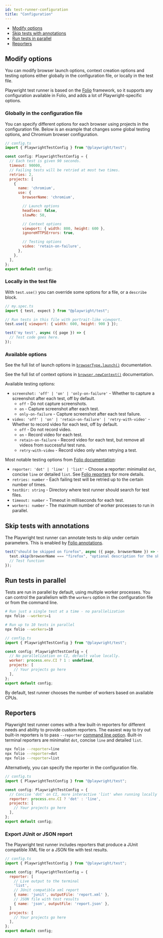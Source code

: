 ```yaml
---
id: test-runner-configuration
title: "Configuration"
---
```


- [Modify options](#modify-options)
- [Skip tests with annotations](#skip-tests-with-annotations)
- [Run tests in parallel](#run-tests-in-parallel)
- [Reporters](#reporters)

## Modify options

You can modify browser launch options, context creation options and testing options either globally in the configuration file, or locally in the test file.

Playwright test runner is based on the [Folio] framework, so it supports any configuration available in Folio, and adds a lot of Playwright-specific options.

### Globally in the configuration file

You can specify different options for each browser using projects in the configuration file. Below is an example that changes some global testing options, and Chromium browser configuration.

```js
// config.ts
import { PlaywrightTestConfig } from "@playwright/test";

const config: PlaywrightTestConfig = {
  // Each test is given 90 seconds.
  timeout: 90000,
  // Failing tests will be retried at most two times.
  retries: 2,
  projects: [
    {
      name: 'chromium',
      use: {
        browserName: 'chromium',

        // Launch options
        headless: false,
        slowMo: 50,

        // Context options
        viewport: { width: 800, height: 600 },
        ignoreHTTPSErrors: true,

        // Testing options
        video: 'retain-on-failure',
      },
    },
  ],
};
export default config;
```

### Locally in the test file

With `test.use()` you can override some options for a file, or a `describe` block.

```js
// my.spec.ts
import { test, expect } from "@playwright/test";

// Run tests in this file with portrait-like viewport.
test.use({ viewport: { width: 600, height: 900 } });

test('my test', async ({ page }) => {
  // Test code goes here.
});
```

### Available options

See the full list of launch options in [`browserType.launch()`](https://playwright.dev/docs/api/class-browsertype#browsertypelaunchoptions) documentation.

See the full list of context options in [`browser.newContext()`](https://playwright.dev/docs/api/class-browser#browsernewcontextoptions) documentation.

Available testing options:
- `screenshot: 'off' | 'on' | 'only-on-failure'` - Whether to capture a screenshot after each test, off by default.
  - `off` - Do not capture screenshots.
  - `on` - Capture screenshot after each test.
  - `only-on-failure` - Capture screenshot after each test failure.
- `video: 'off' | 'on' | 'retain-on-failure' | 'retry-with-video'` - Whether to record video for each test, off by default.
  - `off` - Do not record video.
  - `on` - Record video for each test.
  - `retain-on-failure`  - Record video for each test, but remove all videos from successful test runs.
  - `retry-with-video` - Record video only when retrying a test.

Most notable testing options from [Folio documentation][folio]:
- `reporter: 'dot' | 'line' | 'list'` - Choose a reporter: minimalist `dot`, concise `line` or detailed `list`. See [Folio reporters][folio-reporters] for more details.
- `retries: number` - Each failing test will be retried up to the certain number of times.
- `testDir: string` - Directory where test runner should search for test files.
- `timeout: number` - Timeout in milliseconds for each test.
- `workers: number` - The maximum number of worker processes to run in parallel.

## Skip tests with annotations

The Playwright test runner can annotate tests to skip under certain parameters. This is enabled by [Folio annotations][folio-annotations].

```js
test("should be skipped on firefox", async ({ page, browserName }) => {
  test.skip(browserName === "firefox", "optional description for the skip");
  // Test function
});
```

## Run tests in parallel

Tests are run in parallel by default, using multiple worker processes. You can control the parallelism with the `workers` option in the configuration file or from the command line.

```sh
# Run just a single test at a time - no parallelization
npx folio --workers=1

# Run up to 10 tests in parallel
npx folio --workers=10
```

```js
// config.ts
import { PlaywrightTestConfig } from "@playwright/test";

const config: PlaywrightTestConfig = {
  // No parallelization on CI, default value locally.
  worker: process.env.CI ? 1 : undefined,
  projects: [
    // Your projects go here
  ],
};
export default config;
```

By default, test runner chooses the number of workers based on available CPUs.

## Reporters

Playwright test runner comes with a few built-in reporters for different needs and ability to provide custom reporters. The easiest way to try out built-in reporters is to pass `--reporter` [command line option](#command-line). Built-in terminal reporters are minimalist `dot`, concise `line` and detailed `list`.

```sh
npx folio --reporter=line
npx folio --reporter=dot
npx folio --reporter=list
```

Alternatively, you can specify the reporter in the configuration file.

```js
// config.ts
import { PlaywrightTestConfig } from "@playwright/test";

const config: PlaywrightTestConfig = {
  // Concise 'dot' on CI, more interactive 'list' when running locally
  reporter: process.env.CI ? 'dot' : 'line',
  projects: [
    // Your projects go here
  ],
};
export default config;
```

### Export JUnit or JSON report

The Playwright test runner includes reporters that produce a JUnit compatible XML file or a JSON file with test results.

```js
// config.ts
import { PlaywrightTestConfig } from "@playwright/test";

const config: PlaywrightTestConfig = {
  reporter: [
    // Live output to the terminal
    'list',
    // JUnit compatible xml report
    { name: 'junit', outputFile: 'report.xml' },
    // JSON file with test results
    { name: 'json', outputFile: 'report.json' },
  ]
  projects: [
    // Your projects go here
  ],
};
export default config;
```

[folio]: https://github.com/microsoft/folio
[folio-annotations]: https://github.com/microsoft/folio#annotations
[folio-cli]: https://github.com/microsoft/folio#command-line
[folio-reporters]: https://github.com/microsoft/folio#reporters

[Accessibility]: ./api/class-accessibility.mdx "Accessibility"
[Android]: ./api/class-android.mdx "Android"
[AndroidDevice]: ./api/class-androiddevice.mdx "AndroidDevice"
[AndroidInput]: ./api/class-androidinput.mdx "AndroidInput"
[AndroidSocket]: ./api/class-androidsocket.mdx "AndroidSocket"
[AndroidWebView]: ./api/class-androidwebview.mdx "AndroidWebView"
[Browser]: ./api/class-browser.mdx "Browser"
[BrowserContext]: ./api/class-browsercontext.mdx "BrowserContext"
[BrowserServer]: ./api/class-browserserver.mdx "BrowserServer"
[BrowserType]: ./api/class-browsertype.mdx "BrowserType"
[CDPSession]: ./api/class-cdpsession.mdx "CDPSession"
[ConsoleMessage]: ./api/class-consolemessage.mdx "ConsoleMessage"
[Coverage]: ./api/class-coverage.mdx "Coverage"
[Dialog]: ./api/class-dialog.mdx "Dialog"
[Download]: ./api/class-download.mdx "Download"
[Electron]: ./api/class-electron.mdx "Electron"
[ElectronApplication]: ./api/class-electronapplication.mdx "ElectronApplication"
[ElementHandle]: ./api/class-elementhandle.mdx "ElementHandle"
[FileChooser]: ./api/class-filechooser.mdx "FileChooser"
[Frame]: ./api/class-frame.mdx "Frame"
[JSHandle]: ./api/class-jshandle.mdx "JSHandle"
[Keyboard]: ./api/class-keyboard.mdx "Keyboard"
[Logger]: ./api/class-logger.mdx "Logger"
[Mouse]: ./api/class-mouse.mdx "Mouse"
[Page]: ./api/class-page.mdx "Page"
[Playwright]: ./api/class-playwright.mdx "Playwright"
[Request]: ./api/class-request.mdx "Request"
[Response]: ./api/class-response.mdx "Response"
[Route]: ./api/class-route.mdx "Route"
[Selectors]: ./api/class-selectors.mdx "Selectors"
[TimeoutError]: ./api/class-timeouterror.mdx "TimeoutError"
[Touchscreen]: ./api/class-touchscreen.mdx "Touchscreen"
[Tracing]: ./api/class-tracing.mdx "Tracing"
[Video]: ./api/class-video.mdx "Video"
[WebSocket]: ./api/class-websocket.mdx "WebSocket"
[Worker]: ./api/class-worker.mdx "Worker"
[Element]: https://developer.mozilla.org/en-US/docs/Web/API/element "Element"
[EvaluationArgument]: ./core-concepts.mdx#evaluation-argument "EvaluationArgument"
[Promise]: https://developer.mozilla.org/en-US/docs/Web/JavaScript/Reference/Global_Objects/Promise "Promise"
[iterator]: https://developer.mozilla.org/en-US/docs/Web/JavaScript/Reference/Iteration_protocols "Iterator"
[origin]: https://developer.mozilla.org/en-US/docs/Glossary/Origin "Origin"
[selector]: https://developer.mozilla.org/en-US/docs/Web/CSS/CSS_Selectors "selector"
[Serializable]: https://developer.mozilla.org/en-US/docs/Web/JavaScript/Reference/Global_Objects/JSON/stringify#Description "Serializable"
[UIEvent.detail]: https://developer.mozilla.org/en-US/docs/Web/API/UIEvent/detail "UIEvent.detail"
[UnixTime]: https://en.wikipedia.org/wiki/Unix_time "Unix Time"
[xpath]: https://developer.mozilla.org/en-US/docs/Web/XPath "xpath"

[Array]: https://developer.mozilla.org/en-US/docs/Web/JavaScript/Reference/Global_Objects/Array "Array"
[boolean]: https://developer.mozilla.org/en-US/docs/Web/JavaScript/Data_structures#Boolean_type "Boolean"
[Buffer]: https://nodejs.org/api/buffer.html#buffer_class_buffer "Buffer"
[ChildProcess]: https://nodejs.org/api/child_process.html "ChildProcess"
[Error]: https://nodejs.org/api/errors.html#errors_class_error "Error"
[EventEmitter]: https://nodejs.org/api/events.html#events_class_eventemitter "EventEmitter"
[function]: https://developer.mozilla.org/en-US/docs/Web/JavaScript/Reference/Global_Objects/Function "Function"
[Map]: https://developer.mozilla.org/en-US/docs/Web/JavaScript/Reference/Global_Objects/Map "Map"
[null]: https://developer.mozilla.org/en-US/docs/Web/JavaScript/Reference/Global_Objects/null "null"
[number]: https://developer.mozilla.org/en-US/docs/Web/JavaScript/Data_structures#Number_type "Number"
[Object]: https://developer.mozilla.org/en-US/docs/Web/JavaScript/Reference/Global_Objects/Object "Object"
[Promise]: https://developer.mozilla.org/en-US/docs/Web/JavaScript/Reference/Global_Objects/Promise "Promise"
[Readable]: https://nodejs.org/api/stream.html#stream_class_stream_readable "Readable"
[RegExp]: https://developer.mozilla.org/en-US/docs/Web/JavaScript/Reference/Global_Objects/RegExp "RegExp"
[string]: https://developer.mozilla.org/en-US/docs/Web/JavaScript/Data_structures#String_type "string"
[void]: https://developer.mozilla.org/en-US/docs/Web/JavaScript/Reference/Global_Objects/undefined "void"
[URL]: https://nodejs.org/api/url.html "URL"

[all available image tags]: https://mcr.microsoft.com/v2/playwright/tags/list "all available image tags"
[Docker Hub]: https://hub.docker.com/_/microsoft-playwright "Docker Hub"
[Dockerfile.focal]: https://github.com/microsoft/playwright/blob/master/utils/docker/Dockerfile.focal "Dockerfile.focal"